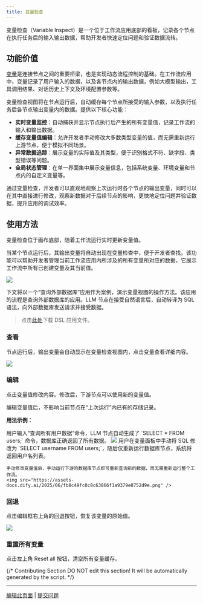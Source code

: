 ```yaml
---
title: 变量检查
---
```


变量检查（Variable Inspect）是一个位于工作流应用底部的看板，记录各个节点在执行任务后的输入输出数据，帮助开发者快速定位问题和验证数据流转。 

## 功能价值

[变量](/versions/3-0-x/zh-cn/user-guide/workflow/variables)是连接节点之间的重要桥梁，也是实现动态流程控制的基础。在工作流应用中，变量记录了用户输入的数据，以及各节点内的输出数据，例如大模型输出，工具调用结果、对话历史上下文及环境配置参数等。

变量检查视图将在节点运行后，自动缓存每个节点所接受的输入参数，以及执行任务后各节点输出变量内的数据。提供以下核心功能：

- **实时变量监控**：自动捕获并显示节点执行后产生的所有变量值，记录工作流的输入和输出数据。
- **缓存变量值编辑**：允许开发者手动修改大多数类型变量的值，而无需重新运行上游节点，便于模拟不同场景。
- **异常数据追踪**：展示变量的实际值及其类型，便于识别格式不符、缺字段、类型错误等问题。
- **全局状态管理**：在单一界面集中展示变量信息，包括系统变量、环境变量和节点内的自定义变量等。

通过变量检查，开发者可以直观地观察上次运行时各个节点的输出变量，同时可以在其中直接进行修改，观察新数据对于后续节点的影响，更快地定位问题并验证数据，提升应用的调试效率。

## 使用方法

变量检查位于画布底部，随着工作流运行实时更新变量值。

当某个节点运行后，其输出变量将自动出现在变量检查中，便于开发者查找。该功能可以帮助开发者管理当前工作流应用内所涉及的所有变量所对应的数据，它展示工作流中所有已创建变量及其当前值。

![](https://assets-docs.dify.ai/2025/06/38f26d7339f64abfdfb6955b1c34f4ae.png)

下文将以一个“查询外部数据库”应用作为案例，演示变量视图的操作方法。该应用的流程是查询外部数据库的应用。LLM 节点在接受自然语言后，自动转译为 SQL 语法，向外部数据库发送请求并接受数据。

> 点击[此处](https://assets-docs.dify.ai/2025/06/ac4da5ed5506f8a34aae7f0b88323f37.yml)下载 DSL 应用文件。

### 查看

节点运行后，输出变量会自动显示在变量检查视图内，点击变量查看详细内容。

![](https://assets-docs.dify.ai/2025/06/94a4741c25204db5fd1281ec475093d9.png)

### 编辑

点击变量值修改内容。修改后，下游节点可以使用新的变量值。

<Info>
    编辑变量值后，不影响当前节点在“上次运行”内已有的存储记录。    
</Info>

**用法示例：**

<Steps>
  <Step title="默认运行结果">
    用户输入“查询所有用户数据”命令，LLM 节点自动生成了 `SELECT * FROM users;` 命令，数据库正确返回了所有数据。
    <img src="https://assets-docs.dify.ai/2025/06/dcf4b0048bf1ed802369ab10731a4848.png" />
  </Step>
  <Step title="修改变量值后的结果">
    用户在变量面板中手动将 SQL 修改为 `SELECT username FROM users;`，随后仅重新运行数据库节点，系统将返回用户名列表。

    手动修改变量值后，手动运行下游的数据库节点即可重新查询新的数据，而无需重新运行整个工作流。
    <img src="https://assets-docs.dify.ai/2025/06/fb8c49fc0c8c63866f1a9379e8752d9e.png" />
  </Step>
</Steps>

### 回退

点击编辑框右上角的回退按钮，恢复该变量的原始值。

![](https://assets-docs.dify.ai/2025/06/b713290543a0feb95ecab65336e97483.png)

### 重置所有变量

点击左上角 Reset all 按钮，清空所有变量缓存。

{/*
Contributing Section
DO NOT edit this section!
It will be automatically generated by the script.
*/}

---

[编辑此页面](https://github.com/langgenius/dify-docs/edit/main/zh-hans/guides/workflow/debug-and-preview/variable-inspect.mdx) | [提交问题](https://github.com/langgenius/dify-docs/issues/new?template=docs.yml)


